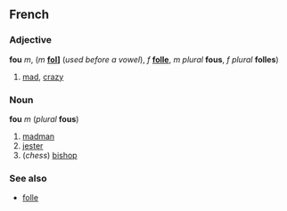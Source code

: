==French==
===Adjective===
'''fou''' ''m'', (''m'' '''[[fol]]]''' (''used before a vowel''), ''f'' '''[[folle]]''', ''m plural'' '''fous''', ''f plural'' '''folles''')

#[[mad]], [[crazy]]

===Noun===
'''fou''' ''m'' (''plural'' '''fous''')

#[[madman]]
#[[jester]]
#(''chess'') [[bishop]]

===See also===
*[[folle]]